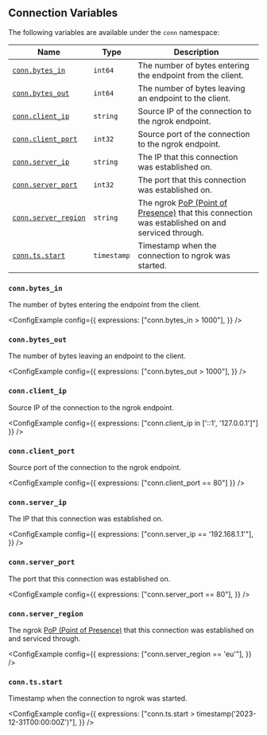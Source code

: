 
## Connection Variables

The following variables are available under the `conn` namespace:

| Name                                       | Type        | Description                                                                                                                               |
| ------------------------------------------ | ----------- | ----------------------------------------------------------------------------------------------------------------------------------------- |
| [`conn.bytes_in`](#connbytes_in)           | `int64`     | The number of bytes entering the endpoint from the client.                                                                                |
| [`conn.bytes_out`](#connbytes_out)         | `int64`     | The number of bytes leaving an endpoint to the client.                                                                                    |
| [`conn.client_ip`](#connclient_ip)         | `string`    | Source IP of the connection to the ngrok endpoint.                                                                                        |
| [`conn.client_port`](#connclient_port)     | `int32`     | Source port of the connection to the ngrok endpoint.                                                                                      |
| [`conn.server_ip`](#connserver_ip)         | `string`    | The IP that this connection was established on.                                                                                           |
| [`conn.server_port`](#connserver_port)     | `int32`     | The port that this connection was established on.                                                                                         |
| [`conn.server_region`](#connserver_region) | `string`    | The ngrok [PoP (Point of Presence)](/docs/network-edge/#points-of-presence) that this connection was established on and serviced through. |
| [`conn.ts.start`](#conntsstart)            | `timestamp` | Timestamp when the connection to ngrok was started.                                                                                       |

### `conn.bytes_in`

The number of bytes entering the endpoint from the client.

<ConfigExample
	config={{
		expressions: ["conn.bytes_in > 1000"],
	}}
/>

### `conn.bytes_out`

The number of bytes leaving an endpoint to the client.

<ConfigExample
	config={{
		expressions: ["conn.bytes_out > 1000"],
	}}
/>

### `conn.client_ip`

Source IP of the connection to the ngrok endpoint.

<ConfigExample
	config={{ expressions: ["conn.client_ip in ['::1', '127.0.0.1']"] }}
/>

### `conn.client_port`

Source port of the connection to the ngrok endpoint.

<ConfigExample config={{ expressions: ["conn.client_port == 80"] }} />

### `conn.server_ip`

The IP that this connection was established on.

<ConfigExample
	config={{
		expressions: ["conn.server_ip == '192.168.1.1'"],
	}}
/>

### `conn.server_port`

The port that this connection was established on.

<ConfigExample
	config={{
		expressions: ["conn.server_port == 80"],
	}}
/>

### `conn.server_region`

The ngrok [PoP (Point of Presence)](/docs/network-edge/#points-of-presence) that this connection was established on and serviced through.

<ConfigExample
	config={{
		expressions: ["conn.server_region == 'eu'"],
	}}
/>

### `conn.ts.start`

Timestamp when the connection to ngrok was started.

<ConfigExample
	config={{
		expressions: ["conn.ts.start > timestamp('2023-12-31T00:00:00Z')"],
	}}
/>
